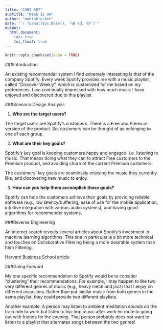 ---
title: "CUNY 607"
subtitle: "Week 11 HW"
author: "mehtablocker"
date: "`r format(Sys.Date(), '%B %d, %Y')`"
output:
  html_document:
    toc: true
    toc_float: true
---

<style type="text/css">
h3 {
  color: DarkBlue;
}
</style>

```{r setup, include=FALSE}
knitr::opts_chunk$set(echo = TRUE)

```

  
###Introduction

An existing recommender system I find extremely interesting is that of the company Spotify. Every week Spotify provides me with a music playlist, called "Discover Weekly", which is customized for me based on my preferences. I am continually impressed with how much music I have enjoyed and discovered due to this playlist.

###Scenario Design Analysis

1. __Who are the target users?__

The target users are Spotify's customers. There is a Free and Premium version of the product. So, customers can be thought of as belonging to one of each group.

2. __What are their key goals?__

Spotify's key goal is keeping customers happy and engaged, i.e. listening to music. That means doing what they can to attract Free customers to the Premium product, and avoiding churn of the current Premium customers.

The customers' key goals are seamlessly enjoying the music they currently like, and discovering new music to enjoy.

3. __How can you help them accomplish those goals?__

Spotify can help the customers achieve their goals by providing reliable software (e.g., low latency/buffering, ease of use for the mobile application, intuitive integration with various audio systems), and having good algorithms for recommender systems.

###Reverse Engineering

An internet search reveals several articles about Spotify's investment in machine learning algorithms. This one in particular is a bit more technical and touches on Collaborative Filtering being a more desirable system than Item Filtering.

[Harvard Business School article](https://rctom.hbs.org/submission/discover-weekly-how-spotify-is-changing-the-way-we-consume-music/)

###Going Forward

My one specific recommendation to Spotify would be to consider "clustering" their recommendations. For example, I may happen to like two very different genres of music (e.g., heavy metal and jazz) that I enjoy on different occasions. Rather than put similar music from both genres in the same playlist, they could provide two different playlists.

Another example: A person may listen to ambient meditation sounds on the train ride to work but listen to hip-hop music after work en route to going out with friends for the evening. That person probably does not want to listen to a playlist that alternates songs between the two genres!
